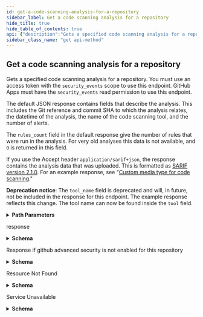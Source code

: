 ```yaml
---
id: get-a-code-scanning-analysis-for-a-repository
sidebar_label: Get a code scanning analysis for a repository
hide_title: true
hide_table_of_contents: true
api: {"description":"Gets a specified code scanning analysis for a repository.\nYou must use an access token with the `security_events` scope to use this endpoint.\nGitHub Apps must have the `security_events` read permission to use this endpoint.\n\nThe default JSON response contains fields that describe the analysis.\nThis includes the Git reference and commit SHA to which the analysis relates,\nthe datetime of the analysis, the name of the code scanning tool,\nand the number of alerts.\n\nThe `rules_count` field in the default response give the number of rules\nthat were run in the analysis.\nFor very old analyses this data is not available,\nand `0` is returned in this field.\n\nIf you use the Accept header `application/sarif+json`,\nthe response contains the analysis data that was uploaded.\nThis is formatted as\n[SARIF version 2.1.0](https://docs.oasis-open.org/sarif/sarif/v2.1.0/cs01/sarif-v2.1.0-cs01.html).\nFor an example response, see \"[Custom media type for code scanning](#custom-media-type-for-code-scanning).\"\n\n**Deprecation notice**:\nThe `tool_name` field is deprecated and will, in future, not be included in the response for this endpoint. The example response reflects this change. The tool name can now be found inside the `tool` field.","externalDocs":{"description":"API method documentation","url":"https://docs.github.com/rest/reference/code-scanning#get-a-code-scanning-analysis-for-a-repository"},"operationId":"code-scanning/get-analysis","parameters":[{"in":"path","name":"owner","required":true,"schema":{"type":"string"}},{"in":"path","name":"repo","required":true,"schema":{"type":"string"}},{"description":"The ID of the analysis, as returned from the `GET /repos/{owner}/{repo}/code-scanning/analyses` operation.","in":"path","name":"analysis_id","required":true,"schema":{"type":"integer"}}],"responses":{"200":{"content":{"application/json":{"examples":{"response":{"summary":"Default response","value":{"analysis_key":".github/workflows/codeql-analysis.yml:analyze","commit_sha":"c18c69115654ff0166991962832dc2bd7756e655","created_at":"2021-01-13T11:55:49.000Z","deletable":true,"environment":"{\"language\":\"javascript\"}","error":"","id":3602840,"ref":"refs/heads/main","results_count":3,"rules_count":67,"sarif_id":"47177e22-5596-11eb-80a1-c1e54ef945c6","tool":{"guid":null,"name":"CodeQL","version":"2.4.0"},"url":"https://api.github.com/repos/octocat/hello-world/code-scanning/analyses/201"}}},"schema":{"properties":{"analysis_key":{"description":"Identifies the configuration under which the analysis was executed. For example, in GitHub Actions this includes the workflow filename and job name.","type":"string"},"commit_sha":{"description":"The SHA of the commit to which the analysis you are uploading relates.","maxLength":40,"minLength":40,"pattern":"^[0-9a-fA-F]+$","type":"string"},"created_at":{"description":"The time that the analysis was created in ISO 8601 format: `YYYY-MM-DDTHH:MM:SSZ`.","format":"date-time","nullable":false,"readOnly":true,"type":"string"},"deletable":{"type":"boolean"},"environment":{"description":"Identifies the variable values associated with the environment in which this analysis was performed.","type":"string"},"error":{"example":"error reading field xyz","type":"string"},"id":{"description":"Unique identifier for this analysis.","type":"integer"},"ref":{"description":"The full Git reference, formatted as `refs/heads/<branch name>`,\n`refs/pull/<number>/merge`, or `refs/pull/<number>/head`.","type":"string"},"results_count":{"description":"The total number of results in the analysis.","type":"integer"},"rules_count":{"description":"The total number of rules used in the analysis.","type":"integer"},"sarif_id":{"description":"An identifier for the upload.","example":"6c81cd8e-b078-4ac3-a3be-1dad7dbd0b53","nullable":false,"type":"string"},"tool":{"properties":{"guid":{"description":"The GUID of the tool used to generate the code scanning analysis, if provided in the uploaded SARIF data.","nullable":true,"type":"string"},"name":{"description":"The name of the tool used to generate the code scanning analysis.","type":"string"},"version":{"description":"The version of the tool used to generate the code scanning analysis.","nullable":true,"type":"string"}},"type":"object"},"url":{"description":"The REST API URL of the analysis resource.","format":"uri","nullable":false,"readOnly":true,"type":"string"}},"required":["ref","commit_sha","analysis_key","environment","error","created_at","results_count","rules_count","id","url","sarif_id","tool","deletable"],"type":"object"}}},"description":"response"},"403":{"content":{"application/json":{"schema":{"description":"Basic Error","properties":{"documentation_url":{"type":"string"},"message":{"type":"string"}},"title":"Basic Error","type":"object"}}},"description":"Response if github advanced security is not enabled for this repository"},"404":{"content":{"application/json":{"schema":{"description":"Basic Error","properties":{"documentation_url":{"type":"string"},"message":{"type":"string"}},"title":"Basic Error","type":"object"}}},"description":"Resource Not Found"},"503":{"content":{"application/json":{"schema":{"properties":{"code":{"type":"string"},"documentation_url":{"type":"string"},"message":{"type":"string"}},"type":"object"}}},"description":"Service Unavailable"}},"tags":["code-scanning"],"x-github":{"category":"code-scanning","enabledForGitHubApps":true,"githubCloudOnly":false,"previews":[]},"method":"get","path":"/repos/{owner}/{repo}/code-scanning/analyses/{analysis_id}","servers":[{"url":"https://api.github.com"}],"info":{"contact":{"name":"Support","url":"https://support.github.com/contact"},"description":"GitHub's v3 REST API.","license":{"name":"MIT","url":"https://spdx.org/licenses/MIT"},"termsOfService":"https://docs.github.com/articles/github-terms-of-service","title":"GitHub v3 REST API","version":"1.1.4","x-apisguru-categories":["collaboration","developer_tools"],"x-logo":{"url":"https://twitter.com/github/profile_image?size=original"},"x-origin":[{"format":"openapi","url":"https://raw.githubusercontent.com/github/rest-api-description/main/descriptions/api.github.com/api.github.com.json","version":"3.0"}],"x-providerName":"github.com"},"postman":{"name":"Get a code scanning analysis for a repository","description":{"content":"Gets a specified code scanning analysis for a repository.\nYou must use an access token with the `security_events` scope to use this endpoint.\nGitHub Apps must have the `security_events` read permission to use this endpoint.\n\nThe default JSON response contains fields that describe the analysis.\nThis includes the Git reference and commit SHA to which the analysis relates,\nthe datetime of the analysis, the name of the code scanning tool,\nand the number of alerts.\n\nThe `rules_count` field in the default response give the number of rules\nthat were run in the analysis.\nFor very old analyses this data is not available,\nand `0` is returned in this field.\n\nIf you use the Accept header `application/sarif+json`,\nthe response contains the analysis data that was uploaded.\nThis is formatted as\n[SARIF version 2.1.0](https://docs.oasis-open.org/sarif/sarif/v2.1.0/cs01/sarif-v2.1.0-cs01.html).\nFor an example response, see \"[Custom media type for code scanning](#custom-media-type-for-code-scanning).\"\n\n**Deprecation notice**:\nThe `tool_name` field is deprecated and will, in future, not be included in the response for this endpoint. The example response reflects this change. The tool name can now be found inside the `tool` field.","type":"text/plain"},"url":{"path":["repos",":owner",":repo","code-scanning","analyses",":analysis_id"],"host":["{{baseUrl}}"],"query":[],"variable":[{"disabled":false,"description":{"content":"(Required) ","type":"text/plain"},"type":"any","value":"","key":"owner"},{"disabled":false,"description":{"content":"(Required) ","type":"text/plain"},"type":"any","value":"","key":"repo"},{"disabled":false,"description":{"content":"(Required) The ID of the analysis, as returned from the `GET /repos/{owner}/{repo}/code-scanning/analyses` operation.","type":"text/plain"},"type":"any","value":"","key":"analysis_id"}]},"header":[{"key":"Accept","value":"application/json"}],"method":"GET"}}
sidebar_class_name: "get api-method"
---
```



## Get a code scanning analysis for a repository



Gets a specified code scanning analysis for a repository.
You must use an access token with the `security_events` scope to use this endpoint.
GitHub Apps must have the `security_events` read permission to use this endpoint.

The default JSON response contains fields that describe the analysis.
This includes the Git reference and commit SHA to which the analysis relates,
the datetime of the analysis, the name of the code scanning tool,
and the number of alerts.

The `rules_count` field in the default response give the number of rules
that were run in the analysis.
For very old analyses this data is not available,
and `0` is returned in this field.

If you use the Accept header `application/sarif+json`,
the response contains the analysis data that was uploaded.
This is formatted as
[SARIF version 2.1.0](https://docs.oasis-open.org/sarif/sarif/v2.1.0/cs01/sarif-v2.1.0-cs01.html).
For an example response, see &quot;[Custom media type for code scanning](#custom-media-type-for-code-scanning).&quot;

**Deprecation notice**:
The `tool_name` field is deprecated and will, in future, not be included in the response for this endpoint. The example response reflects this change. The tool name can now be found inside the `tool` field.

<details style={{"marginBottom":"1rem"}}><summary style={{}}><strong>Path Parameters</strong></summary><div><ul><ParamsItem className={"paramsItem"} param={{"in":"path","name":"owner","required":true,"schema":{"type":"string"}}}></ParamsItem><ParamsItem className={"paramsItem"} param={{"in":"path","name":"repo","required":true,"schema":{"type":"string"}}}></ParamsItem><ParamsItem className={"paramsItem"} param={{"description":"The ID of the analysis, as returned from the `GET /repos/{owner}/{repo}/code-scanning/analyses` operation.","in":"path","name":"analysis_id","required":true,"schema":{"type":"integer"}}}></ParamsItem></ul></div></details><div><ApiTabs><TabItem label={"200"} value={"200"}><div>

response

</div><div><details style={{}}><summary style={{"textAlign":"left"}}><strong>Schema</strong></summary><div style={{"textAlign":"left","marginLeft":"1rem"}}></div><ul style={{"marginLeft":"1rem"}}><SchemaItem collapsible={false} name={"analysis_key"} required={true} schemaDescription={"Identifies the configuration under which the analysis was executed. For example, in GitHub Actions this includes the workflow filename and job name."} schemaName={"string"} qualifierMessage={undefined}></SchemaItem><SchemaItem collapsible={false} name={"commit_sha"} required={true} schemaDescription={"The SHA of the commit to which the analysis you are uploading relates."} schemaName={"string"} qualifierMessage={"**Possible values:** 40 ≤ length ≤ 40, Value must match regular expression `^[0-9a-fA-F]+$`"}></SchemaItem><SchemaItem collapsible={false} name={"created_at"} required={true} schemaDescription={"The time that the analysis was created in ISO 8601 format: `YYYY-MM-DDTHH:MM:SSZ`."} schemaName={"date-time"} qualifierMessage={undefined}></SchemaItem><SchemaItem collapsible={false} name={"deletable"} required={true} schemaDescription={undefined} schemaName={"boolean"} qualifierMessage={undefined}></SchemaItem><SchemaItem collapsible={false} name={"environment"} required={true} schemaDescription={"Identifies the variable values associated with the environment in which this analysis was performed."} schemaName={"string"} qualifierMessage={undefined}></SchemaItem><SchemaItem collapsible={false} name={"error"} required={true} schemaDescription={undefined} schemaName={"string"} qualifierMessage={undefined}></SchemaItem><SchemaItem collapsible={false} name={"id"} required={true} schemaDescription={"Unique identifier for this analysis."} schemaName={"integer"} qualifierMessage={undefined}></SchemaItem><SchemaItem collapsible={false} name={"ref"} required={true} schemaDescription={"The full Git reference, formatted as `refs/heads/<branch name>`,\n`refs/pull/<number>/merge`, or `refs/pull/<number>/head`."} schemaName={"string"} qualifierMessage={undefined}></SchemaItem><SchemaItem collapsible={false} name={"results_count"} required={true} schemaDescription={"The total number of results in the analysis."} schemaName={"integer"} qualifierMessage={undefined}></SchemaItem><SchemaItem collapsible={false} name={"rules_count"} required={true} schemaDescription={"The total number of rules used in the analysis."} schemaName={"integer"} qualifierMessage={undefined}></SchemaItem><SchemaItem collapsible={false} name={"sarif_id"} required={true} schemaDescription={"An identifier for the upload."} schemaName={"string"} qualifierMessage={undefined}></SchemaItem><SchemaItem collapsible={true} className={"schemaItem"}><details style={{}}><summary style={{}}><strong>tool</strong><span style={{"opacity":"0.6"}}> object</span><strong style={{"fontSize":"var(--ifm-code-font-size)","color":"var(--openapi-required)"}}> required</strong></summary><div style={{"marginLeft":"1rem"}}><ul><SchemaItem collapsible={false} name={"guid"} required={false} schemaDescription={"The GUID of the tool used to generate the code scanning analysis, if provided in the uploaded SARIF data."} schemaName={"string"} qualifierMessage={undefined}></SchemaItem><SchemaItem collapsible={false} name={"name"} required={false} schemaDescription={"The name of the tool used to generate the code scanning analysis."} schemaName={"string"} qualifierMessage={undefined}></SchemaItem><SchemaItem collapsible={false} name={"version"} required={false} schemaDescription={"The version of the tool used to generate the code scanning analysis."} schemaName={"string"} qualifierMessage={undefined}></SchemaItem></ul></div></details></SchemaItem><SchemaItem collapsible={false} name={"url"} required={true} schemaDescription={"The REST API URL of the analysis resource."} schemaName={"uri"} qualifierMessage={undefined}></SchemaItem></ul></details></div></TabItem><TabItem label={"403"} value={"403"}><div>

Response if github advanced security is not enabled for this repository

</div><div><details style={{}}><summary style={{"textAlign":"left"}}><strong>Schema</strong></summary><div style={{"textAlign":"left","marginLeft":"1rem"}}></div><ul style={{"marginLeft":"1rem"}}><SchemaItem collapsible={false} name={"documentation_url"} required={false} schemaDescription={undefined} schemaName={"string"} qualifierMessage={undefined}></SchemaItem><SchemaItem collapsible={false} name={"message"} required={false} schemaDescription={undefined} schemaName={"string"} qualifierMessage={undefined}></SchemaItem></ul></details></div></TabItem><TabItem label={"404"} value={"404"}><div>

Resource Not Found

</div><div><details style={{}}><summary style={{"textAlign":"left"}}><strong>Schema</strong></summary><div style={{"textAlign":"left","marginLeft":"1rem"}}></div><ul style={{"marginLeft":"1rem"}}><SchemaItem collapsible={false} name={"documentation_url"} required={false} schemaDescription={undefined} schemaName={"string"} qualifierMessage={undefined}></SchemaItem><SchemaItem collapsible={false} name={"message"} required={false} schemaDescription={undefined} schemaName={"string"} qualifierMessage={undefined}></SchemaItem></ul></details></div></TabItem><TabItem label={"503"} value={"503"}><div>

Service Unavailable

</div><div><details style={{}}><summary style={{"textAlign":"left"}}><strong>Schema</strong></summary><div style={{"textAlign":"left","marginLeft":"1rem"}}></div><ul style={{"marginLeft":"1rem"}}><SchemaItem collapsible={false} name={"code"} required={false} schemaDescription={undefined} schemaName={"string"} qualifierMessage={undefined}></SchemaItem><SchemaItem collapsible={false} name={"documentation_url"} required={false} schemaDescription={undefined} schemaName={"string"} qualifierMessage={undefined}></SchemaItem><SchemaItem collapsible={false} name={"message"} required={false} schemaDescription={undefined} schemaName={"string"} qualifierMessage={undefined}></SchemaItem></ul></details></div></TabItem></ApiTabs></div>
      
